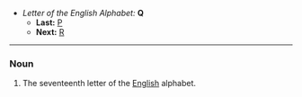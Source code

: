 *''Letter of the English Alphabet:'' '''Q'''
**'''Last:''' [[P]]
**'''Next:''' [[R]]
----

===Noun===

#The seventeenth letter of the [[English]] alphabet.